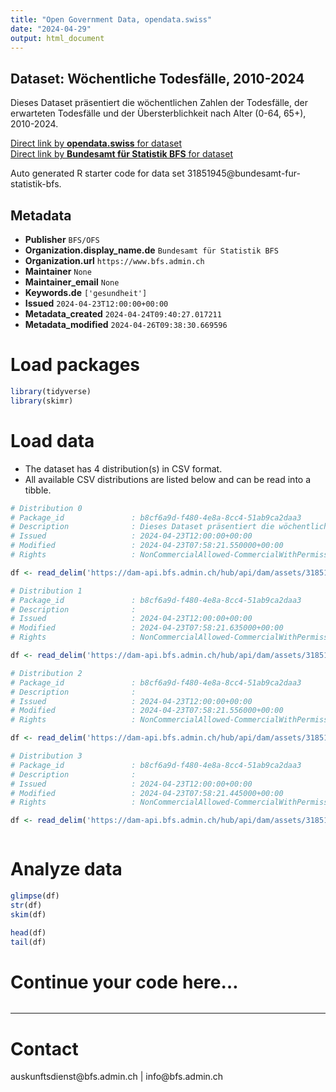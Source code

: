 ```yaml
---
title: "Open Government Data, opendata.swiss"
date: "2024-04-29"
output: html_document
---
```


## Dataset: Wöchentliche Todesfälle, 2010-2024

Dieses Dataset präsentiert die wöchentlichen Zahlen der Todesfälle, der erwarteten Todesfälle und der Übersterblichkeit nach Alter (0-64, 65+), 2010-2024.

[Direct link by **opendata.swiss** for dataset](https://opendata.swiss/de/dataset/wochentliche-todesfalle-2010-2024)<br>
[Direct link by **Bundesamt für Statistik BFS** for dataset](https://www.bfs.admin.ch/asset/de/ts-d-14.03.04.03-wr)

Auto generated R starter code for data set 31851945@bundesamt-fur-statistik-bfs.

## Metadata

- **Publisher** `BFS/OFS`
- **Organization.display_name.de** `Bundesamt für Statistik BFS`
- **Organization.url** `https://www.bfs.admin.ch`
- **Maintainer** `None`
- **Maintainer_email** `None`
- **Keywords.de** `['gesundheit']`
- **Issued** `2024-04-23T12:00:00+00:00`
- **Metadata_created** `2024-04-24T09:40:27.017211`
- **Metadata_modified** `2024-04-26T09:38:30.669596`


# Load packages

```r

library(tidyverse)
library(skimr)

```

# Load data

-   The dataset has 4 distribution(s) in CSV format.
-   All available CSV distributions are listed below and can be read into a tibble.

```r

# Distribution 0
# Package_id               : b8cf6a9d-f480-4e8a-8cc4-51ab9ca2daa3
# Description              : Dieses Dataset präsentiert die wöchentlichen Zahlen der Todesfälle, der erwarteten Todesfälle und der Übersterblichkeit nach Alter (0-64, 65+), 2010-2024.
# Issued                   : 2024-04-23T12:00:00+00:00
# Modified                 : 2024-04-23T07:58:21.550000+00:00
# Rights                   : NonCommercialAllowed-CommercialWithPermission-ReferenceRequired

df <- read_delim('https://dam-api.bfs.admin.ch/hub/api/dam/assets/31851961/master')

# Distribution 1
# Package_id               : b8cf6a9d-f480-4e8a-8cc4-51ab9ca2daa3
# Description              : 
# Issued                   : 2024-04-23T12:00:00+00:00
# Modified                 : 2024-04-23T07:58:21.635000+00:00
# Rights                   : NonCommercialAllowed-CommercialWithPermission-ReferenceRequired

df <- read_delim('https://dam-api.bfs.admin.ch/hub/api/dam/assets/31851972/master')

# Distribution 2
# Package_id               : b8cf6a9d-f480-4e8a-8cc4-51ab9ca2daa3
# Description              : 
# Issued                   : 2024-04-23T12:00:00+00:00
# Modified                 : 2024-04-23T07:58:21.556000+00:00
# Rights                   : NonCommercialAllowed-CommercialWithPermission-ReferenceRequired

df <- read_delim('https://dam-api.bfs.admin.ch/hub/api/dam/assets/31851967/master')

# Distribution 3
# Package_id               : b8cf6a9d-f480-4e8a-8cc4-51ab9ca2daa3
# Description              : 
# Issued                   : 2024-04-23T12:00:00+00:00
# Modified                 : 2024-04-23T07:58:21.445000+00:00
# Rights                   : NonCommercialAllowed-CommercialWithPermission-ReferenceRequired

df <- read_delim('https://dam-api.bfs.admin.ch/hub/api/dam/assets/31851959/master')



```

# Analyze data

```r

glimpse(df)
str(df)
skim(df)

head(df)
tail(df)

```

# Continue your code here...

```r

```

------------------------------------------------------------------------

# Contact

auskunftsdienst@bfs.admin.ch | info@bfs.admin.ch
